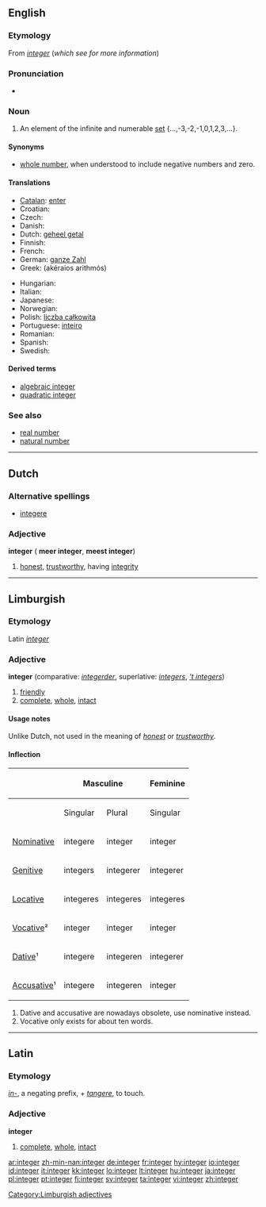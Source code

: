 ==English==
{{wikipedia}}

===Etymology===
From {{etyl|la}} ''[[integer#Latin|integer]]'' (''which see for more information'')

===Pronunciation===
* {{audio|en-us-integer.ogg|Audio (US)}}

===Noun===
{{en-noun}}

# {{arithmetic}} An element of the infinite and numerable [[set]] {...,-3,-2,-1,0,1,2,3,...}.

====Synonyms====
* [[whole number]], when understood to include negative numbers and zero.

====Translations====
{{trans-top|integer}}
* [[Catalan]]: [[enter#Catalan|enter]]
* Croatian: {{t-|hr|cijeli broj|m}}
* Czech: {{t-|cs|celé číslo|n}}
* Danish: {{t-|da|heltal|n}}
* Dutch: [[geheel getal]] {{n}}
* Finnish: {{t+|fi|kokonaisluku}}
* French: {{t+|fr|entier|m}}
* German: [[ganze Zahl]] {{f}}
* Greek: {{t|el|ακέραιος αριθμός|m|sc=Grek}} (akéraios arithmós)
{{trans-mid}}
* Hungarian: {{t-|hu|egész szám}}
* Italian: {{t+|it|intero|m}}
* Japanese: {{t+|ja|整数|tr=seisū|sc=Jpan}}
* Norwegian: {{t-|no|heltall|n}}
* Polish: [[liczba całkowita]] {{f}}
* Portuguese: [[inteiro]] {{m}}
* Romanian: {{t-|ro|întreg|m}}
* Spanish: {{t-|es|entero}}
* Swedish: {{t+|sv|heltal|n}}
{{trans-bottom}}

====Derived terms====
* [[algebraic integer]]
* [[quadratic integer]]

===See also===
* [[real number]]
* [[natural number]]

----

==Dutch==

===Alternative spellings===
* [[integere]]

===Adjective===
'''integer''' ({{compar}} '''meer integer''', {{superl}} '''meest integer''')

# [[honest]], [[trustworthy]], having [[integrity]]

----

== Limburgish ==
=== Etymology ===
Latin ''[[integer#Latin|integer]]''

=== Adjective ===
'''integer''' (comparative: ''[[integerder]]'', superlative: ''[[integers]]'', ''[['t integers]]'')
# [[friendly]]
# [[complete]], [[whole]], [[intact]]

==== Usage notes ====
Unlike Dutch, not used in the meaning of ''[[honest]]'' or ''[[trustworthy]]''.

==== Inflection ====
{| class="wikitable" style="text-align: center;"
|-
!
! colspan="2" | Masculine
! colspan="2" | Feminine
! colspan="2" | Neutral
|-
!
! Singular
! Plural
! Singular
! Plural
! Singular
! Plural
|-
! [[Nominative]]
| integere
| integer
| integer
| integer
| integer
| integer
|-
! [[Genitive]]
| integers
| integerer
| integerer
| integerer
| integers
| integerer
|-
! [[Locative]]
| integeres
| integeres
| integeres
| integeres
| integeres
| integeres
|-
! [[Vocative]]²
| integer
| integer
| integer
| integer
| integer
| integer
|-
! [[Dative]]¹
| integere
| integeren
| integerer
| integeren
| integer
| integeren
|-
! [[Accusative]]¹
| integere
| integeren
| integer
| integer
| integer
| integeren
|}
# Dative and accusative are nowadays obsolete, use nominative instead.
# Vocative only exists for about ten words.

[[Category:Limburgish adjectives]]

----

==Latin==

===Etymology===
''[[in-#Latin|in-]]'', a negating prefix, + ''[[tangere]]'', to touch.

===Adjective===
'''integer'''

# [[complete]], [[whole]], [[intact]]

[[ar:integer]]
[[zh-min-nan:integer]]
[[de:integer]]
[[fr:integer]]
[[hy:integer]]
[[io:integer]]
[[id:integer]]
[[it:integer]]
[[kk:integer]]
[[lo:integer]]
[[lt:integer]]
[[hu:integer]]
[[ja:integer]]
[[pl:integer]]
[[pt:integer]]
[[fi:integer]]
[[sv:integer]]
[[ta:integer]]
[[vi:integer]]
[[zh:integer]]